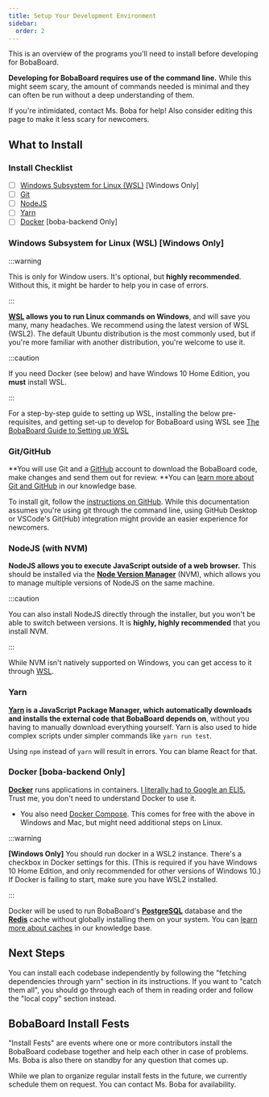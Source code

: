 ```yaml
---
title: Setup Your Development Environment
sidebar:
  order: 2
---
```



This is an overview of the programs you'll need to install before developing for
BobaBoard.

<Aside type="tip">

**Developing for BobaBoard requires use of the command line.** While this might
seem scary, the amount of commands needed is minimal and they can often be run
without a deep understanding of them.

If you're intimidated, contact Ms. Boba for help! Also consider editing this
page to make it less scary for newcomers.

</Aside>

## What to Install

### Install Checklist

- [ ] [Windows Subsystem for Linux (WSL)](#windows-subsystem-for-linux-wsl-windows-only)
      [Windows Only]
- [ ] [Git](#git)
- [ ] [NodeJS](#nodejs-with-nvm)
- [ ] [Yarn](#yarn)
- [ ] [Docker](#docker-boba-backend-only) [boba-backend Only]

### Windows Subsystem for Linux (WSL) [Windows Only]

:::warning

This is only for Window users. It's optional, but **highly recommended**.
Without this, it might be harder to help you in case of errors.

:::

**[WSL](https://docs.microsoft.com/en-us/windows/wsl/install) allows you to run
Linux commands on Windows**, and will save you many, many headaches. We
recommend using the latest version of WSL (WSL2). The default Ubuntu
distribution is the most commonly used, but if you're more familiar with another
distribution, you're welcome to use it.

:::caution

If you need Docker (see below) and have Windows 10 Home Edition, you **must**
install WSL.

:::

For a step-by-step guide to setting up WSL, installing the below pre-requisites,
and getting set-up to develop for BobaBoard using WSL see
[The BobaBoard Guide to Setting up WSL](/docs/development/start-developing/wsl)

### Git/GitHub

**You will use Git and a [GitHub](https://github.com/) account to download the
BobaBoard code, make changes and send them out for review. **You can
[learn more about Git and GitHub](/docs/volunteering/coding/github/understanding-github)
in our knowledge base.

To install git, follow the
[instructions on GitHub](https://github.com/git-guides/install-git). While this
documentation assumes you're using git through the command line, using GitHub
Desktop or VSCode's Git(Hub) integration might provide an easier experience for
newcomers.

### NodeJS (with NVM)

**NodeJS allows you to execute JavaScript outside of a web browser.** This
should be installed via the
[**Node Version Manager**](https://github.com/nvm-sh/nvm) (NVM), which allows
you to manage multiple versions of NodeJS on the same machine.

:::caution

You can also install NodeJS directly through the installer, but you won't be
able to switch between versions. It is **highly, highly recommended** that you
install NVM.

:::

<Aside type="tip">

While NVM isn't natively supported on Windows, you can get access to it through
[WSL](https://learn.microsoft.com/en-us/windows/dev-environment/javascript/nodejs-on-wsl).

</Aside>

### Yarn

**[Yarn](https://classic.yarnpkg.com/en/) is a JavaScript Package Manager, which
automatically downloads and installs the external code that BobaBoard depends
on**, without you having to manually download everything yourself. Yarn is also
used to hide complex scripts under simpler commands like `yarn run test`.

<Aside type="tip">

Using `npm` instead of `yarn` will result in errors. You can blame React for
that.

</Aside>

### Docker [boba-backend Only]

[**Docker**](https://www.docker.com/products/docker-desktop) runs applications
in containers.
[I literally had to Google an ELI5.](https://www.reddit.com/r/docker/comments/9xwlg6/can_anyone_eli5_what_docker_is_and_its_practical/)
Trust me, you don't need to understand Docker to use it.

- You also need [Docker Compose](https://docs.docker.com/compose/install/). This
  comes for free with the above in Windows and Mac, but might need additional
  steps on Linux.

:::warning

**[Windows Only]** You should run docker in a WSL2 instance. There's a checkbox
in Docker settings for this. (This is required if you have Windows 10 Home
Edition, and only recommended for other versions of Windows 10.) If Docker is
failing to start, make sure you have WSL2 installed.

:::

Docker will be used to run BobaBoard's
[**PostgreSQL**](https://www.postgresql.org/) database and the
[**Redis**](https://redis.io/topics/quickstart) cache without globally
installing them on your system. You can
[learn more about caches](.../../../knowledge-base/caching) in our knowledge
base.

## Next Steps

You can install each codebase independently by following the "fetching
dependencies through yarn" section in its instructions. If you want to "catch
them all", you should go through each of them in reading order and follow the
"local copy" section instead.

## BobaBoard Install Fests

"Install Fests" are events where one or more contributors install the BobaBoard
codebase together and help each other in case of problems. Ms. Boba is also
there on standby for any question that comes up.

While we plan to organize regular install fests in the future, we currently
schedule them on request. You can contact Ms. Boba for availability.
